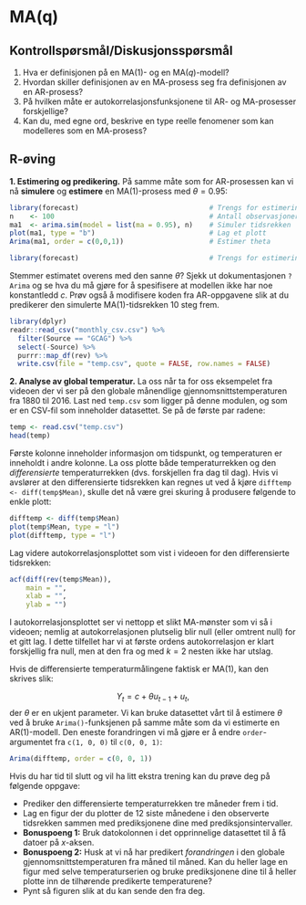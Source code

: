# MA(q) {#ma}

## Kontrollspørsmål/Diskusjonsspørsmål

1. Hva er definisjonen på en MA(1)- og en MA($q$)-modell?
2. Hvordan skiller definisjonen av en MA-prosess seg fra definisjonen av en AR-prosess?
3. På hvilken måte er autokorrelasjonsfunksjonene til AR- og MA-prosesser forskjellige?
4. Kan du, med egne ord, beskrive en type reelle fenomener som kan modelleres som en MA-prosess?

## R-øving

**1. Estimering og predikering.** På samme måte som for AR-prosessen kan vi nå **simulere** og **estimere** en MA(1)-prosess med $\theta = 0.95$:

```r
library(forecast)                                # Trengs for estimering
n    <- 100                                      # Antall observasjoner
ma1  <- arima.sim(model = list(ma = 0.95), n)    # Simuler tidsrekken
plot(ma1, type = "b")                            # Lag et plott 
Arima(ma1, order = c(0,0,1))                     # Estimer theta
```
```r
library(forecast)                                # Trengs for estimering

```

Stemmer estimatet overens med den sanne $\theta$? Sjekk ut dokumentasjonen `?Arima` og se hva du må gjøre for å spesifisere at modellen ikke har noe konstantledd $c$. Prøv også å modifisere koden fra AR-oppgavene slik at du predikerer den simulerte MA(1)-tidsrekken 10 steg frem. 

```r
library(dplyr)
readr::read_csv("monthly_csv.csv") %>% 
  filter(Source == "GCAG") %>% 
  select(-Source) %>% 
  purrr::map_df(rev) %>% 
  write.csv(file = "temp.csv", quote = FALSE, row.names = FALSE)

```


**2. Analyse av global temperatur.** La oss når ta for oss eksempelet fra videoen der vi ser på den globale månendlige gjennomsnittstemperaturen fra 1880 til 2016. Last ned `temp.csv` som ligger på denne modulen, og som er en CSV-fil som inneholder datasettet. Se på de første par radene:

```r
temp <- read.csv("temp.csv")
head(temp)
```
Første kolonne inneholder informasjon om tidspunkt, og temperaturen er inneholdt i andre kolonne. La oss plotte både temperaturrekken og den *differensierte* temperaturrekken (dvs. forskjellen fra dag til dag). Hvis vi avslører at den differensierte tidsrekken kan regnes ut ved å kjøre `difftemp <- diff(temp$Mean)`, skulle det nå være grei skuring å produsere følgende to enkle plott:


```r
difftemp <- diff(temp$Mean)
plot(temp$Mean, type = "l")
plot(difftemp, type = "l")
```

Lag videre autokorrelasjonsplottet som vist i videoen for den differensierte tidsrekken:

```r
acf(diff(rev(temp$Mean)),
    main = "",
    xlab = "",
    ylab = "")
```

I autokorrelasjonsplottet ser vi nettopp et slikt MA-mønster som vi så i videoen; nemlig at autokorrelasjonen plutselig blir null (eller omtrent null) for et gitt lag. I dette tilfellet har vi at første ordens autokorrelasjon er klart forskjellig fra null, men at den fra og med $k = 2$ nesten ikke har utslag. 

Hvis de differensierte temperaturmålingene faktisk er MA(1), kan den skrives slik:

$$Y_t = c + \theta u_{t-1} + u_t,$$
der $\theta$ er en ukjent parameter. Vi kan bruke datasettet vårt til å estimere $\theta$ ved å bruke `Arima()`-funksjenen på samme måte som da vi estimerte en AR(1)-modell. Den eneste forandringen vi må gjøre er å endre `order`-argumentet fra `c(1, 0, 0)` til `c(0, 0, 1)`:

```r
Arima(difftemp, order = c(0, 0, 1))
```

Hvis du har tid til slutt og vil ha litt ekstra trening kan du prøve deg på følgende oppgave: 

- Prediker den differensierte temperaturrekken tre måneder frem i tid.
- Lag en figur der du plotter de 12 siste månedene i den observerte tidsrekken sammen med prediksjonene dine med prediksjonsintervaller.
- **Bonuspoeng 1:** Bruk datokolonnen i det opprinnelige datasettet til å få datoer på $x$-aksen.
- **Bonuspoeng 2:** Husk at vi nå har predikert *forandringen* i den globale gjennomsnittstemperaturen fra måned til måned. Kan du heller lage en figur med selve temperaturserien og bruke prediksjonene dine til å heller plotte inn de tilhørende predikerte temperaturene?
- Pynt så figuren slik at du kan sende den fra deg.

